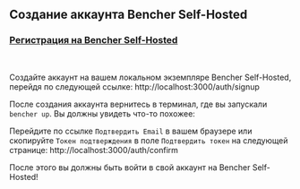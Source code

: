 
## Создание аккаунта Bencher Self-Hosted

<h3><a href="http://localhost:3000/auth/signup" target="_blank">Регистрация на Bencher Self-Hosted</a></h3>
<br />

Создайте аккаунт на вашем локальном экземпляре Bencher Self-Hosted, перейдя по следующей ссылке: http://localhost:3000/auth/signup

После создания аккаунта вернитесь в терминал, где вы запускали `bencher up`.
Вы должны увидеть что-то похожее:

<DockerSignupOutput />

Перейдите по ссылке `Подтвердить Email` в вашем браузере или скопируйте `Токен подтверждения` в поле `Подтвердить токен` на следующей странице: http://localhost:3000/auth/confirm

После этого вы должны быть войти в свой аккаунт на Bencher Self-Hosted!
